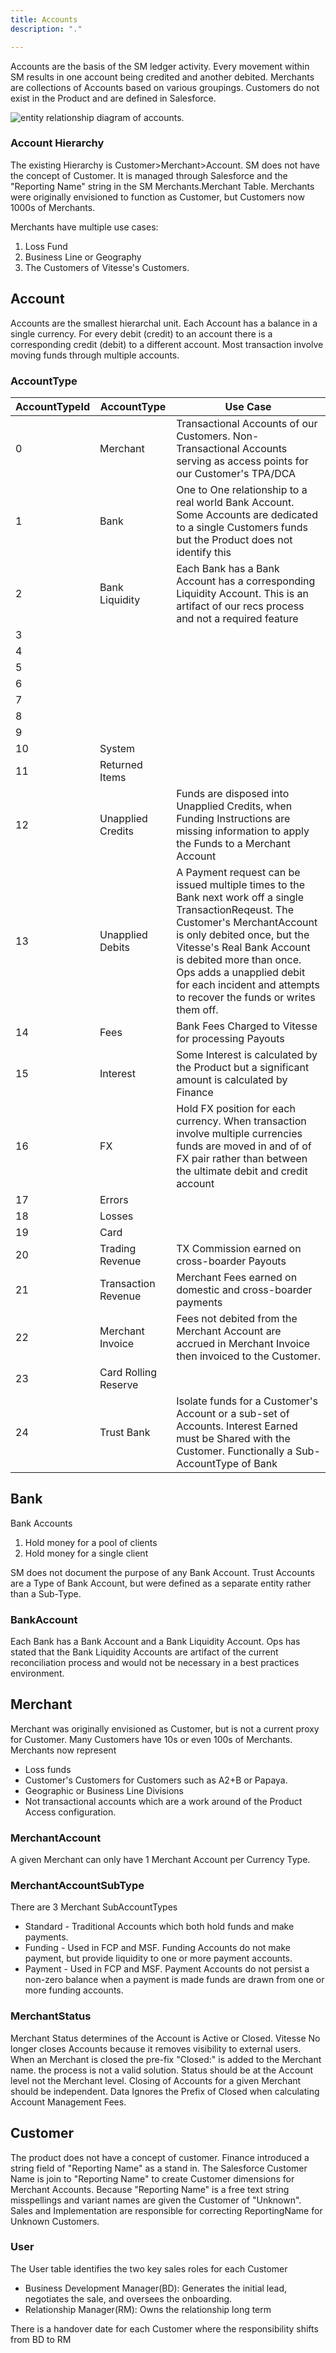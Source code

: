 ```yaml
---
title: Accounts
description: "."

---
```


Accounts are the basis of the SM ledger activity. Every movement within SM results in one account being credited and another debited.
Merchants are collections of Accounts based on various groupings.
Customers do not exist in the Product and are defined in Salesforce.

<img src="/erd/erd_accounts.png" alt="entity relationship diagram of accounts." />

### Account Hierarchy
The existing Hierarchy is Customer>Merchant>Account. SM does not have the concept of Customer. It is managed through Salesforce and the "Reporting Name" string in the SM Merchants.Merchant Table. Merchants were originally envisioned to function as Customer, but Customers now 1000s of Merchants.

Merchants have multiple use cases:
1. Loss Fund
2. Business Line or Geography
3. The Customers of Vitesse's Customers.

## Account

Accounts are the smallest hierarchal unit. Each Account has a balance in a single currency. For every debit (credit) to an account there is a corresponding credit (debit) to a different account. Most transaction involve moving funds through multiple accounts.

### AccountType
|AccountTypeId| AccountType | Use Case |
|--| --- | -- |
|0| Merchant | Transactional Accounts of our Customers. Non-Transactional Accounts serving as access points for our Customer's TPA/DCA |
|1| Bank | One to One relationship to a real world Bank Account. Some Accounts are dedicated to a single Customers funds but the Product does not identify this |
|2| Bank Liquidity | Each Bank has a Bank Account has a corresponding Liquidity Account. This is an artifact of our recs process and not a required feature |
|3|
|4|
|5|
|6|
|7|
|8|
|9|
|10| System |
|11| Returned Items |
|12| Unapplied Credits | Funds are disposed into Unapplied Credits, when Funding Instructions are missing information to apply the Funds to a Merchant Account |
|13| Unapplied Debits | A Payment request can be issued multiple times to the Bank next work off a single TransactionReqeust. The Customer's MerchantAccount is only debited once, but the Vitesse's Real Bank Account is debited more than once. Ops adds a unapplied debit for each incident and attempts to recover the funds or writes them off.
|14| Fees | Bank Fees Charged to Vitesse for processing Payouts |
|15| Interest | Some Interest is calculated by the Product but a significant amount is calculated by Finance |
|16| FX | Hold FX position for each currency. When transaction involve multiple currencies funds are moved in and of of FX pair rather than between the ultimate debit and credit account |
|17| Errors |
|18| Losses |
|19| Card |
|20| Trading Revenue | TX Commission earned on cross-boarder Payouts |
|21| Transaction Revenue | Merchant Fees earned on domestic and cross-boarder payments |
|22| Merchant Invoice | Fees not debited from the Merchant Account are accrued in Merchant Invoice then invoiced to the Customer.
|23| Card Rolling Reserve |
|24| Trust Bank | Isolate funds for a Customer's Account or a sub-set of Accounts. Interest Earned must be Shared with the Customer. Functionally a Sub-AccountType of Bank |

## Bank
Bank Accounts
1. Hold money for a pool of clients
2. Hold money for a single client

SM does not document the purpose of any Bank Account. Trust Accounts are a Type of Bank Account, but were defined as a separate entity rather than a Sub-Type.

### BankAccount
Each Bank has a Bank Account and a Bank Liquidity Account. Ops has stated that the Bank Liquidity Accounts are artifact of the current reconciliation process and would not be necessary in a best practices environment.

## Merchant
Merchant was originally envisioned as Customer, but is not a current proxy for Customer. Many Customers have 10s or even 100s of Merchants.
Merchants now represent
* Loss funds
* Customer's Customers for Customers such as A2+B or Papaya.
* Geographic or Business Line Divisions
* Not transactional accounts which are a work around of the Product Access configuration.


### MerchantAccount
A given Merchant can only have 1 Merchant Account per Currency Type.

### MerchantAccountSubType
There are 3 Merchant SubAccountTypes
* Standard - Traditional Accounts which both hold funds and make payments.
* Funding - Used in FCP and MSF. Funding Accounts do not make payment, but provide liquidity to one or more payment accounts.
* Payment - Used in FCP and MSF. Payment Accounts do not persist a non-zero balance when a payment is made funds are drawn from one or more funding accounts.

### MerchantStatus
Merchant Status determines of the Account is Active or Closed. Vitesse No longer closes Accounts because it removes visibility to external users. When an Merchant is closed the pre-fix "Closed:" is added to the Merchant name. the process is not a valid solution. Status should be at the Account level not the Merchant level. Closing of Accounts for a given Merchant should be independent. Data Ignores the Prefix of Closed when calculating Account Management Fees.

## Customer
The product does not have a concept of customer. Finance introduced a string field of "Reporting Name" as a stand in. The Salesforce Customer Name is join to "Reporting Name" to create Customer dimensions for Merchant Accounts. Because "Reporting Name" is a free text string misspellings and variant names are given the Customer of "Unknown". Sales and Implementation are responsible for correcting ReportingName for Unknown Customers.

### User
The User table identifies the two key sales roles for each Customer
*  Business Development Manager(BD): Generates the initial lead, negotiates the sale, and oversees the onboarding.
*  Relationship Manager(RM): Owns the relationship long term

There is a handover date for each Customer where the responsibility shifts from BD to RM
